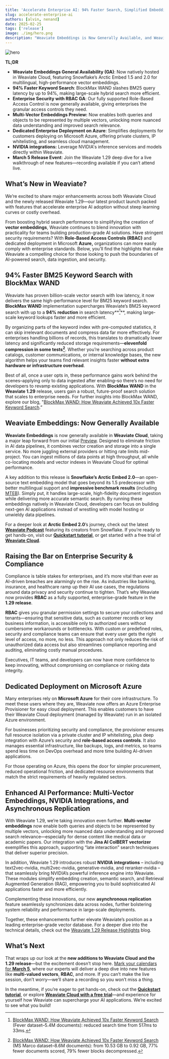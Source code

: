 ```yaml
---
title: 'Accelerate Enterprise AI: 94% Faster Search, Simplified Embedding Creation, and Dedicated Azure Deployment'
slug: accelerate-enterprise-ai
authors: [alvin, nenand]
date: 2025-02-25
tags: ['release']
image: ./img/hero.png
description: "Weaviate Embeddings is Now Generally Available, and Weaviate 1.29 is Officially Here! Read more about it in our launch announcement."
---
```

![hero](./img/hero.png)

**TL;DR**

* **Weaviate Embeddings General Availability (GA)**: Now natively hosted in Weaviate Cloud, featuring Snowflake’s Arctic Embed 1.5 and 2.0 for multilingual, high-performance vector embeddings.  
* **94% Faster Keyword Search**: BlockMax WAND slashes BM25 query latency by up to 94%, making large-scale hybrid search more efficient.  
* **Enterprise Security with RBAC GA**: Our fully supported Role-Based Access Control is now generally available, giving enterprises the granular access controls they need.  
* **Multi-Vector Embeddings Preview:** Now enables both queries and objects to be represented by multiple vectors, unlocking more nuanced data understanding and improved search relevance.  
* **Dedicated Enterprise Deployment on Azure**: Simplifies deployments for customers deploying on Microsoft Azure, offering private clusters, IP whitelisting, and seamless cloud management.  
* **NVIDIA integrations:** Leverage NVIDIA's inference services and models directly within Weaviate.  
* **March 5 Release Event**: Join the Weaviate 1.29 deep dive for a live walkthrough of new features—recording available if you can’t attend live.

## What’s New in Weaviate?

We’re excited to share major enhancements across both Weaviate Cloud and the newly released Weaviate 1.29—our latest product launch packed with features that accelerate enterprise AI adoption without steep learning curves or costly overhead.

From boosting hybrid search performance to simplifying the creation of **vector embeddings**, Weaviate continues to blend innovation with practicality for teams building production-grade AI solutions. Have stringent security requirements? With **Role-Based Access Controls (RBAC)** and dedicated deployment in Microsoft **Azure,** organizations can more easily comply with enterprise standards. Below, you’ll find the highlights that make Weaviate a compelling choice for those looking to push the boundaries of AI-powered search, data ingestion, and security.

## 94% Faster BM25 Keyword Search with BlockMax WAND

Weaviate has proven billion-scale vector search with low latency, it now delivers the same high-performance level for BM25 keyword search. **BlockMax WAND** implementation supercharges Weaviate’s BM25 keyword search with up to a **94% reduction** in search latency**[^1]**, making large-scale keyword lookups faster and more efficient.

By organizing parts of the keyword index with pre-computed statistics, it can skip irrelevant documents and compress data far more effectively. For enterprises handling billions of records, this translates to dramatically lower latency and significantly reduced storage requirements—**elevenfold compression in some tests[^2]**. Whether you’re searching across product catalogs, customer communications, or internal knowledge bases, the new algorithm helps your teams find relevant insights faster **without extra hardware or infrastructure overhead**.

Best of all, once a user opts in, these performance gains work behind the scenes–applying only to data ingested after enabling–so there’s no need for developers to revamp existing applications. With **BlockMax WAND** in the **Weaviate 1.29** release, users gain a robust, future-proof search solution that scales to enterprise needs. For further insights into BlockMax WAND, explore our blog, "[BlockMax WAND: How Weaviate Achieved 10x Faster Keyword Search](/blog/blockmax-wand).”

## Weaviate Embeddings: Now Generally Available

**Weaviate Embeddings** is now generally available in **Weaviate Cloud**, taking a major leap forward from our initial [Preview](/blog/introducing-weaviate-embeddings). Designed to eliminate friction in AI data pipelines, it combines vector creation and storage into a single service. No more juggling external providers or hitting rate limits mid-project. You can ingest millions of data points at high throughput, all while co-locating models and vector indexes in Weaviate Cloud for optimal performance.

A key addition to this release is **Snowflake’s Arctic Embed 2.0**—an open-source text embedding model that goes beyond its 1.5 predecessor with better multilingual support and **impressive benchmark results** (including [MTEB](https://arxiv.org/html/2412.04506v1)). Simply put, it handles large-scale, high-fidelity document ingestion while delivering more accurate semantic search. By running these embeddings natively in Weaviate Cloud, developers can focus on building next-gen AI applications instead of wrestling with model hosting or unwieldy data pipelines.

For a deeper look at **Arctic Embed 2.0**’s journey, check out the latest [**Weaviate Podcast**](https://www.youtube.com/watch?v=Kjqv4uk3RCs&ab_channel=Weaviate%E2%80%A2VectorDatabase) featuring its creators from Snowflake. If you’re ready to get hands-on, visit our [**Quickstart tutorial**](https://docs.weaviate.io/wcs/embeddings#get-started), or get started with a free trial of [**Weaviate Cloud**](https://console.weaviate.cloud/).

## Raising the Bar on Enterprise Security & Compliance

Compliance is table stakes for enterprises, and it’s more vital than ever as AI-driven breaches are alarmingly on the rise. As industries like banking, insurance, and healthcare ramp up their AI use cases, the regulations around data privacy and security continue to tighten. That’s why Weaviate now provides **RBAC** as a fully supported, enterprise-grade feature in the **1.29 release**.

**RBAC** gives you granular permission settings to secure your collections and tenants—ensuring that sensitive data, such as customer records or key business information, is accessible only to authorized users without cumbersome workarounds or bottlenecks. With custom or predefined roles, security and compliance teams can ensure that every user gets the right level of access, no more, no less. This approach not only reduces the risk of unauthorized data access but also streamlines compliance reporting and auditing, eliminating costly manual procedures.

Executives, IT teams, and developers can now have more confidence to keep innovating, without compromising on compliance or risking data integrity.

## Dedicated Deployment on Microsoft Azure 

Many enterprises rely on **Microsoft Azure** for their core infrastructure. To meet these users where they are, Weaviate now offers an Azure Enterprise Provisioner for easy cloud deployment. This enables customers to have their Weaviate Cloud deployment (managed by Weaviate) run in an isolated Azure environment.

For businesses prioritizing security and compliance, the provisioner ensures full resource isolation via a private cluster and IP whitelisting, plus deep integration with Azure’s security and **role-based access controls**. It also manages essential infrastructure, like backups, logs, and metrics, so teams spend less time on DevOps overhead and more time building AI-driven applications.

For those operating on Azure, this opens the door for simpler procurement, reduced operational friction, and dedicated resource environments that match the strict requirements of heavily regulated sectors.

## Enhanced AI Performance: Multi-Vector Embeddings, NVIDIA Integrations, and Asynchronous Replication

With Weaviate 1.29, we’re taking innovation even further. **Multi-vector embeddings** now enable both queries and objects to be represented by multiple vectors, unlocking more nuanced data understanding and improved search relevance—especially for dense content like medical data or academic papers. Our integration with the **Jina AI ColBERT vectorizer** exemplifies this approach, supporting “late interaction” search techniques that deliver superior precision.

In addition, Weaviate 1.29 introduces robust **NVIDIA integrations** – including text2vec-nvidia, multi2vec-nvidia, generative-nvidia, and reranker-nvidia – that seamlessly bring NVIDIA’s powerful inference engine into Weaviate. These modules simplify embedding creation, semantic search, and Retrieval Augmented Generation (RAG), empowering you to build sophisticated AI applications faster and more efficiently.

Complementing these innovations, our new **asynchronous replication** feature seamlessly synchronizes data across nodes, further bolstering system reliability and performance in large-scale deployments.

Together, these enhancements further elevate Weaviate’s position as a leading enterprise-grade vector database. For a deeper dive into the technical details, check out the [Weaviate 1.29 Release Highlights](/blog/weaviate-1-29-release) blog.

## What’s Next

That wraps up our look at the **new additions to Weaviate Cloud and the 1.29 release**—but the excitement doesn’t stop here. [Mark your calendars for **March 5**](https://link.mail.beehiiv.com/ss/c/u001.7ph1bOQkPnwamO4cv9f9A8jeYYCfFv91aBjGm1l9ezWQ7PVH1EkZELJKK7fxa04bAOWbwJ2WYaaD136yiCTURqFbSQBejldEJqvIuDUo_6B-tD8pmJCXebuYJUx0NpviZQxynvPP4vitQpuZ-FAOu-PKwROV8cNcnbceaxbz3yeDwP7eJ970d5IHv583qMine1EFPLJmWl2sido3qgWBFTMhCOUEyAYu4cGxr9A2HCc3T9hBBRkgPiIYpFO7yTd7RvVKZlMIxCGrcG3E8tCgaQ/4dz/v3dtMN9ZSJaBYAUu0KBytA/h20/h001.TrgKKrLVHWSDrE7WMueG26GAoMG46biDXDrp0keR2fU), where our experts will deliver a deep dive into new features like **multi-valued vectors**, **RBAC**, and more. If you can’t make the live session, don’t worry—we’ll share a recording so you won’t miss a thing.

In the meantime, if you’re eager to get hands-on, check out the [**Quickstart tutorial**](https://docs.weaviate.io/wcs/embeddings#get-started), or explore [**Weaviate Cloud with a free trial**](https://console.weaviate.cloud/)—and experience for yourself how Weaviate can supercharge your AI applications. We’re excited to see what you build\!

[^1]:  [BlockMax WAND: How Weaviate Achieved 10x Faster Keyword Search](/blog/blockmax-wand) (Fever dataset–5.4M documents): reduced search time from 517ms to 33ms. 

[^2]:  [BlockMax WAND: How Weaviate Achieved 10x Faster Keyword Search](/blog/blockmax-wand) (MS Marco dataset–8.6M documents): from 10.53 GB to 0.92 GB, 77% fewer documents scored, 79% fewer blocks decompressed.


<WhatsNext />
